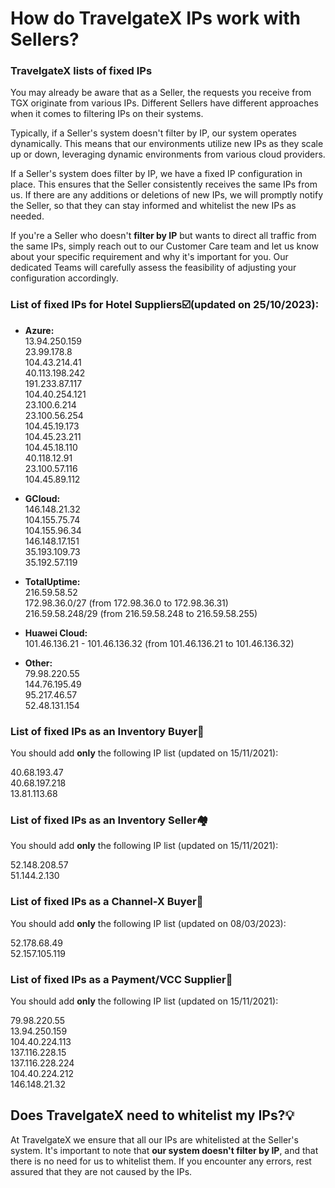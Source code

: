 ﻿---
sidebar_position: 2
---

# How do TravelgateX IPs work with Sellers?

### TravelgateX lists of fixed IPs

You may already be aware that as a Seller, the requests you receive from TGX originate from various IPs. Different Sellers have different approaches when it comes to filtering IPs on their systems.

Typically, if a Seller's system doesn't filter by IP, our system operates dynamically. This means that our environments utilize new IPs as they scale up or down, leveraging dynamic environments from various cloud providers.

If a Seller's system does filter by IP, we have a fixed IP configuration in place. This ensures that the Seller consistently receives the same IPs from us. If there are any additions or deletions of new IPs, we will promptly notify the Seller, so that they can stay informed and whitelist the new IPs as needed.

If you're a Seller who doesn't **filter by IP** but wants to direct all traffic from the same IPs, simply reach out to our Customer Care team and let us know about your specific requirement and why it's important for you. Our dedicated Teams will carefully assess the feasibility of adjusting your configuration accordingly.

### List of fixed IPs for Hotel Suppliers☑️(updated on 25/10/2023):

- **Azure:**  
13.94.250.159  
23.99.178.8  
104.43.214.41  
40.113.198.242  
191.233.87.117  
104.40.254.121  
23.100.6.214  
23.100.56.254  
104.45.19.173  
104.45.23.211  
104.45.18.110  
40.118.12.91  
23.100.57.116  
104.45.89.112  


- **GCloud:**  
146.148.21.32  
104.155.75.74  
104.155.96.34  
146.148.17.151  
35.193.109.73  
35.192.57.119  

- **TotalUptime:**  
216.59.58.52  
172.98.36.0/27 (from 172.98.36.0 to 172.98.36.31)  
216.59.58.248/29 (from 216.59.58.248 to 216.59.58.255)  

- **Huawei Cloud:**  
101.46.136.21 - 101.46.136.32 (from 101.46.136.21 to 101.46.136.32)

- **Other:**  
79.98.220.55  
144.76.195.49  
95.217.46.57  
52.48.131.154  

### List of fixed IPs as an Inventory Buyer🏨
You should add **only** the following IP list (updated on 15/11/2021):

40.68.193.47  
40.68.197.218  
13.81.113.68

### List of fixed IPs as an Inventory Seller🏘️
You should add **only** the following IP list (updated on 15/11/2021):

52.148.208.57  
51.144.2.130

### List of fixed IPs as a Channel-X Buyer🚀
You should add **only** the following IP list (updated on 08/03/2023):

52.178.68.49  
52.157.105.119 

### List of fixed IPs as a Payment/VCC Supplier📑
You should add **only** the following IP list (updated on 15/11/2021):

79.98.220.55  
13.94.250.159  
104.40.224.113  
137.116.228.15  
137.116.228.224  
104.40.224.212  
146.148.21.32

## Does TravelgateX need to whitelist my IPs?💡
At TravelgateX we ensure that all our IPs are whitelisted at the Seller's system. It's important to note that **our system doesn't filter by IP**, and that there is no need for us to whitelist them. If you encounter any errors, rest assured that they are not caused by the IPs.


<TipContactCustomerCare/>
